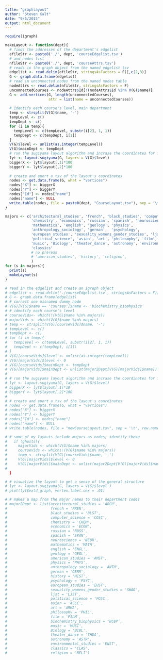 ```yaml
---
title: "graphlayout"
author: "Steven Kalt"
date: "9/5/2015"
output: html_document
---
```

```r
require(igraph)
```
```r
makeLayout <- function(dept){
  # finds the addresses of the department's edgelist
  efileStr <- paste0('./', dept, 'courseEdgelist.tsv')
  # and nodes list
  nfileStr <- paste0('./', dept, 'courseAttrs.tsv')
  # reads in the graph object from the named edgelist tsv
  edgelist <- read.delim(efileStr, stringsAsFactors = F)[,c(2,3)]
  G <- graph.data.frame(edgelist)
  # read in unconnected nodes from the named nodes table 
  nodeAttrs <- read.delim(nfileStr, stringsAsFactors = F)
  unconnectedCourses <- nodeAttrs$Id[!(nodeAttrs$Id %in% V(G)$name)]
  G <- add.vertices(G, length(unconnectedCourses), 
                    attr = list(name = unconnectedCourses))
  
  # identify each course's level, main department
  temp <- strsplit(V(G)$name, '-')
  tempLevel <- c()
  tempDept <- c()
  for (i in temp){
    tempLevel <- c(tempLevel, substr(i[2], 1, 1))
    tempDept <- c(tempDept, i[1])
  }
  V(G)$level <- unlist(as.integer(tempLevel))
  V(G)$mainDept <- tempDept
  # run the sugiyama layout algorithm and incrase the coordinates for future readability
  lyt <- layout.sugiyama(G, layers = V(G)$level)
  biggerX <- lyt$layout[,1]*100
  biggerY <- lyt$layout[,2]*100
  
  # create and eport a tsv of the layout's coordinates
  nodes <- get.data.frame(G, what = "vertices")
  nodes["X"] <- biggerX
  nodes["Y"] <- biggerY
  nodes["Id"] <- nodes["name"]
  nodes["name"] <- NULL
  write.table(nodes, file = paste0(dept, "CourseLayout.tsv"), sep = '\t', row.names = F)
}
```

```r
majors <- c('architectural_studies', 'french', 'black_studies', 'computer_science',
            'chemistry', 'economics', 'russian', 'spanish', 'neuroscience',
            'mathematics', 'english', 'geology', 'physics',
            'anthropology_sociology', 'german',  'psychology',
            'european_studies', 'sexuality_womens_gender_studies', 'ljst',
            'political_science', 'asian', 'art', 'philosophy', 'film', 'courses',
            'music', 'Biology', 'theater_dance', 'astronomy', 'environmental_studies',
            'classics' 
            # no prereqs
            # 'american_studies', 'history', 'religion',
            )
for (s in majors){
  print(s)
  makeLayout(s)
}
```

```r
# read in the edgelist and create an igraph object
# edgelist <- read.delim('./courseEdgelist.tsv', stringsAsFactors = F)[,c(2,3)]
# G <- graph.data.frame(edgelist)
# # correct one misnamed dummy node 
# V(G)[V(G)$name == 'courses']$name <- 'biochemistry_biophysics'
# # identify each course's level
# courseVids<- which(!(V(G)$name %in% majors))
# majorVids <- which(V(G)$name %in% majors)
# temp <- strsplit(V(G)[courseVids]$name, '-')
# tempLevel <- c()
# tempDept <- c()
# for (i in temp){
#   tempLevel <- c(tempLevel, substr(i[2], 1, 1))
#   tempDept <- c(tempDept, i[1])
# }
# V(G)[courseVids]$level <- unlist(as.integer(tempLevel))
# V(G)[majorVids]$level <- 0
# V(G)[courseVids]$mainDept <- tempDept
# V(G)[majorVids]$mainDept <- unlist(major2Dept[V(G)[majorVids]$name])
# 
# # run the sugiyama layout algorithm and incrase the coordinates for future readability
# lyt <- layout.sugiyama(G, layers = V(G)$level)
# biggerX <- lyt$layout[,1]*10
# biggerY <- lyt$layout[,2]*100
# 
# # create and eport a tsv of the layout's coordinates
# nodes <- get.data.frame(G, what = "vertices")
# nodes["X"] <- biggerX
# nodes["Y"] <- biggerY
# nodes["Id"] <- nodes["name"]
# nodes["name"] <- NULL
# write.table(nodes, file = "newCourseLayout.tsv", sep = '\t', row.names = F)

# # some of my layouts include majors as nodes; identify these
#   if (ghosts){
#     majorVids <- which(V(G)$name %in% majors)
#     courseVids <- which(!(V(G)$name %in% majors))
#     temp <- strsplit(V(G)[courseVids]$name, '-')
#     V(G)[majorVids]$level <- 0
#     V(G)[majorVids]$mainDept <- unlist(major2Dept[V(G)[majorVids]$name])
#     
  }
```
```r
# # visualize the layout to get a sense of the general structure
# lyt <- layout.sugiyama(G, layers = V(G)$level )
# plot(lyt$extd_graph, vertex.label.cex = .01)
```
```r
# # makes a map from the major names to their department codes
# major2Dept <- list(architectural_studies = 'ARCH',
#                    french = 'FREN',
#                    black_studies = 'BLST',
#                    computer_science = 'COSC',
#                    chemistry = 'CHEM',
#                    economics = 'ECON',
#                    russian = 'RUSS',
#                    spanish = 'SPAN',
#                    neuroscience = 'NEUR',
#                    mathematics = 'MATH',
#                    english = 'ENGL',
#                    geology = 'GEOL',
#                    american_studies = 'AMST',
#                    physics = 'PHYS',
#                    anthropology_sociology = 'ANTH',
#                    german = 'GERM',
#                    history = 'HIST',
#                    psychology = 'PSYC',
#                    european_studies = 'EUST',
#                    sexuality_womens_gender_studies = 'SWAG',
#                    ljst = 'LJST',
#                    political_science = 'POSC',
#                    asian = 'ASLC',
#                    art = 'ARHA',
#                    philosophy = 'PHIL',
#                    film = 'FILM',
#                    biochemistry_biophysics = 'BCBP',
#                    music = 'MUSI',
#                    Biology = 'BIOL',
#                    theater_dance = 'THDA',
#                    astronomy = 'ASTR',
#                    environmental_studies = 'ENST',
#                    classics = 'CLAS',
#                    religion = 'RELI')

```
